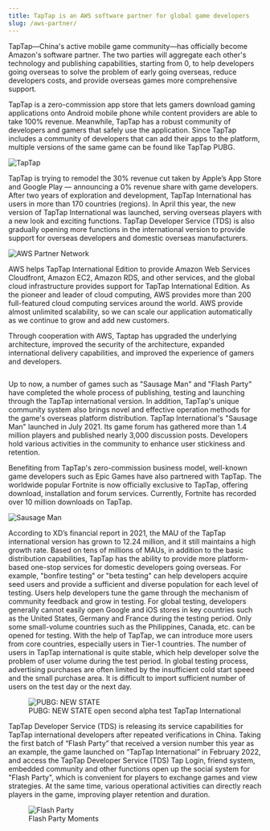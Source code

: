 ```yaml
---
title: TapTap is an AWS software partner for global game developers
slug: /aws-partner/
---
```



TapTap—China's active mobile game community—has officially become Amazon's software partner. The two parties will aggregate each other's technology and publishing capabilities, starting from 0, to help developers going overseas to solve the problem of early going overseas, reduce developers costs, and provide overseas games more comprehensive support.

TapTap is a zero-commission app store that lets gamers download gaming applications onto Android mobile phone while content providers are able to take 100% revenue. Meanwhile, TapTap has a robust community of developers and gamers that safely use the application. Since TapTap includes a community of developers that can add their apps to the platform, multiple versions of the same game can be found like TapTap PUBG.

<p style={{ textAlign: "center" }}>
  <img
    src={useBaseUrl("/img/aws/taptap.png")}
    alt="TapTap"
    style={{ width: "100%", maxWidth: "300px" }}
  />
</p>

TapTap is trying to remodel the 30% revenue cut taken by Apple’s App Store and Google Play — announcing a 0% revenue share with game developers. After two years of exploration and development, TapTap International has users in more than 170 countries (regions). In April this year, the new version of TapTap International was launched, serving overseas players with a new look and exciting functions. TapTap Developer Service (TDS) is also gradually opening more functions in the international version to provide support for overseas developers and domestic overseas manufacturers.

<p style={{ textAlign: "center" }}>
  <img
    src={useBaseUrl("/img/aws/aws.png")}
    alt="AWS Partner Network"
    style={{ width: "100%", maxWidth: "300px" }}
  />
</p>

AWS helps TapTap International Edition to provide Amazon Web Services Cloudfront, Amazon EC2, Amazon RDS, and other services, and the global cloud infrastructure provides support for TapTap International Edition. As the pioneer and leader of cloud computing, AWS provides more than 200 full-featured cloud computing services around the world. AWS provide almost unlimited scalability, so we can scale our application automatically as we continue to grow and add new customers.

Through cooperation with AWS, Taptap has upgraded the underlying architecture, improved the security of the architecture, expanded international delivery capabilities, and improved the experience of gamers and developers.

<p style={{ textAlign: "center" }}>
  <img
    src={useBaseUrl("/img/aws/architecture.png")}
    alt=""
    style={{ width: "100%", maxWidth: "600px" }}
  />
</p>

Up to now, a number of games such as "Sausage Man" and "Flash Party" have completed the whole process of publishing, testing and launching through the TapTap international version. In addition, TapTap's unique community system also brings novel and effective operation methods for the game's overseas platform distribution. TapTap International's "Sausage Man" launched in July 2021. Its game forum has gathered more than 1.4 million players and published nearly 3,000 discussion posts. Developers hold various activities in the community to enhance user stickiness and retention.

Benefiting from TapTap's zero-commission business model, well-known game developers such as Epic Games have also partnered with TapTap. The worldwide popular Fortnite is now officially exclusive to TapTap, offering download, installation and forum services. Currently, Fortnite has recorded over 10 million downloads on TapTap.

<p style={{ textAlign: "center" }}>
  <img
    src={useBaseUrl("/img/aws/sausage-man.png")}
    alt="Sausage Man"
    style={{ width: "100%", maxWidth: "600px" }}
  />
</p>

According to XD’s financial report in 2021, the MAU of the TapTap international version has grown to 12.24 million, and it still maintains a high growth rate. Based on tens of millions of MAUs, in addition to the basic distribution capabilities, TapTap has the ability to provide more platform-based one-stop services for domestic developers going overseas. For example, "bonfire testing" or "beta testing" can help developers acquire seed users and provide a sufficient and diverse population for each level of testing. Users help developers tune the game through the mechanism of community feedback and grow in testing. For global testing, developers generally cannot easily open Google and iOS stores in key countries such as the United States, Germany and France during the testing period. Only some small-volume countries such as the Philippines, Canada, etc. can be opened for testing. With the help of TapTap, we can introduce more users from core countries, especially users in Tier-1 countries. The number of users in TapTap international is quite stable, which help developer solve the problem of user volume during the test period. In global testing process, advertising purchases are often limited by the insufficient cold start speed and the small purchase area. It is difficult to import sufficient number of users on the test day or the next day.

<p style={{ textAlign: "center" }}>
  <figure>
    <img
      src={useBaseUrl("/img/aws/pubg.png")}
      alt="PUBG: NEW STATE"
      style={{ width: "100%", maxWidth: "600px" }}
    />
    <figcaption>
      PUBG: NEW STATE open second alpha test TapTap International
    </figcaption>
  </figure>
</p>

TapTap Developer Service (TDS) is releasing its service capabilities for TapTap international developers after repeated verifications in China. Taking the first batch of “Flash Party” that received a version number this year as an example, the game launched on “TapTap International” in February 2022, and access the TapTap Developer Service (TDS) Tap Login, friend system, embedded community and other functions open up the social system for "Flash Party", which is convenient for players to exchange games and view strategies. At the same time, various operational activities can directly reach players in the game, improving player retention and duration.

<p style={{ textAlign: "center" }}>
  <figure>
    <img
      src={useBaseUrl("/img/aws/flash-party.png")}
      alt="Flash Party"
      style={{ width: "100%", maxWidth: "600px" }}
    />
    <figcaption>Flash Party Moments</figcaption>
  </figure>
</p>
